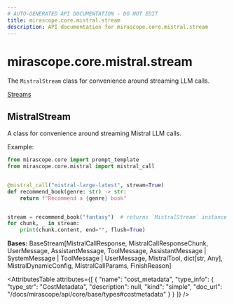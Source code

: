 ```yaml
---
# AUTO-GENERATED API DOCUMENTATION - DO NOT EDIT
title: mirascope.core.mistral.stream
description: API documentation for mirascope.core.mistral.stream
---
```


# mirascope.core.mistral.stream

The `MistralStream` class for convenience around streaming LLM calls.

<Info title="Usage">

[Streams](/docs/mirascope/learn/streams)

</Info>

## <ApiType type="Class" module="mirascope.core.mistral.stream" path="core/mistral/stream" symbolName="MistralStream" /> MistralStream

A class for convenience around streaming Mistral LLM calls.

Example:

```python
from mirascope.core import prompt_template
from mirascope.core.mistral import mistral_call


@mistral_call("mistral-large-latest", stream=True)
def recommend_book(genre: str) -> str:
    return f"Recommend a {genre} book"


stream = recommend_book("fantasy")  # returns `MistralStream` instance
for chunk, _ in stream:
    print(chunk.content, end="", flush=True)
```

**Bases:** BaseStream[MistralCallResponse, MistralCallResponseChunk, UserMessage, AssistantMessage, ToolMessage, AssistantMessage | SystemMessage | ToolMessage | UserMessage, MistralTool, dict[str, Any], MistralDynamicConfig, MistralCallParams, FinishReason]

<AttributesTable
  attributes={[
  {
    "name": "cost_metadata",
    "type_info": {
      "type_str": "CostMetadata",
      "description": null,
      "kind": "simple",
      "doc_url": "/docs/mirascope/api/core/base/types#costmetadata"
    }
  }
]}
/>


